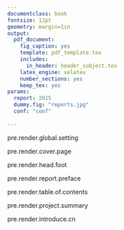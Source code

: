 ```yaml
---
documentclass: book
fontsize: 12pt
geometry: margin=1in
output:
  pdf_document:
    fig_caption: yes
    template: pdf_template.tex
    includes:
      in_header: header_subject.tex
    latex_engine: xelatex
    number_sections: yes
    keep_tex: yes
params:
  report: 2015
  dummy.fig: "reports.jpg"
  conf: "conf"
  
---
```

<!-- global setting -->

pre.render.global.setting

<!-- cover page -->

pre.render.cover.page

<!-- header footer -->

pre.render.head.foot

<!-- preface -->

pre.render.report.preface

<!-- table of cntents -->

pre.render.table.of.contents

<!-- document body -->

\mytext

<!-- chapter 1 project summary -->

pre.render.project.summary

<!-- chapter 2 introduce of subject cn -->

pre.render.introduce.cn


\questiontitle{典型题目3: C3AO0123}

\begin{figure}[H]
\includegraphics[width=\textwidth]{`r params$dummy.fig`}
\caption{测试图标题-1-A}
\label{fig:{测试图标题-1-A}}
\end{figure}
\clearpage